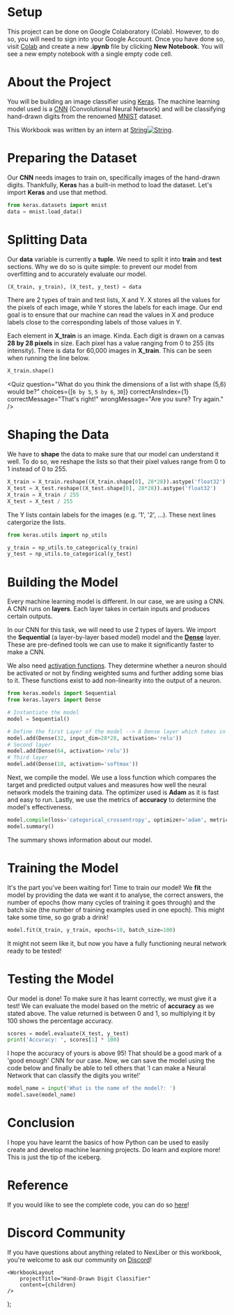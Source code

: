 
# Setup

This project can be done on Google Colaboratory (Colab). However, to do so, you will need to sign into your Google Account. Once you have done so, visit [Colab](https://research.google.com/colaboratory/) and create a new **.ipynb** file by clicking **New Notebook**. You will see a new empty notebook with a single empty code cell.

# About the Project

You will be building an image classifier using [Keras](https://keras.io/). The machine learning model used is a [CNN](https://en.wikipedia.org/wiki/Convolutional_neural_network) (Convolutional Neural Network) and will be classifying hand-drawn digits from the renowned [MNIST](https://en.wikipedia.org/wiki/MNIST_database) dataset.

This Workbook was written by an intern at [String<Image src="https://raw.githubusercontent.com/String-sg/string-brand-guide/main/4.%20Svg%20Separate%20Files/mark_green.svg" alt="String" width={20} height={20}/>](https://www.string.sg/).

# Preparing the Dataset

Our **CNN** needs images to train on, specifically images of the hand-drawn digits. Thankfully, **Keras** has a built-in method to load the dataset. Let's import **Keras** and use that method.

```py
from keras.datasets import mnist
data = mnist.load_data()
```

# Splitting Data

Our **data** variable is currently a **tuple**. We need to split it into **train** and **test** sections. Why we do so is quite simple: to prevent our model from overfitting and to accurately evaluate our model.

```py
(X_train, y_train), (X_test, y_test) = data
```

There are 2 types of train and test lists, X and Y. X stores all the values for the pixels of each image, while Y stores the labels for each image. Our end goal is to ensure that our machine can read the values in X and produce labels close to the corresponding labels of those values in Y.

Each element in **X_train** is an image. Kinda. Each digit is drawn on a canvas **28 by 28 pixels** in size. Each pixel has a value ranging from 0 to 255 (its intensity). There is data for 60,000 images in **X_train**. This can be seen when running the line below.

```py
X_train.shape()
```

<Quiz
    question="What do you think the dimensions of a list with shape (5,6) would be?"
    choices={[`6 by 5`, `5 by 6`, `30`]}
    correctAnsIndex={1}
    correctMessage="That's right!"
    wrongMessage="Are you sure? Try again."
/>

# Shaping the Data

We have to **shape** the data to make sure that our model can understand it well. To do so, we reshape the lists so that their pixel values range from 0 to 1 instead of 0 to 255.

```py
X_train = X_train.reshape((X_train.shape[0], 28*28)).astype('float32')
X_test = X_test.reshape((X_test.shape[0], 28*28)).astype('float32')
X_train = X_train / 255
X_test = X_test / 255
```

The Y lists contain labels for the images (e.g. '1', '2', ...). These next lines catergorize the lists.

```py
from keras.utils import np_utils

y_train = np_utils.to_categorical(y_train)
y_test = np_utils.to_categorical(y_test)
```

# Building the Model

Every machine learning model is different. In our case, we are using a CNN. A CNN runs on **layers**. Each layer takes in certain inputs and produces certain outputs.

In our CNN for this task, we will need to use 2 types of layers. We import the **Sequential** (a layer-by-layer based model) model and the [**Dense**](https://analyticsindiamag.com/a-complete-understanding-of-dense-layers-in-neural-networks/#:~:text=Sign%20up-,What%20is%20a%20Dense%20Layer%3F,in%20artificial%20neural%20network%20networks) layer. These are pre-defined tools we can use to make it significantly faster to make a CNN.

We also need [activation functions](https://towardsdatascience.com/activation-functions-neural-networks-1cbd9f8d91d6). They determine whether a neuron should be activated or not by finding weighted sums and further adding some bias to it. These functions exist to add non-linearity into the output of a neuron.

```py
from keras.models import Sequential
from keras.layers import Dense

# Instantiate the model
model = Sequential()

# Define the first Layer of the model --> A Dense layer which takes in an input of size 28 by 28 and has an output of size 32
model.add(Dense(32, input_dim=28*28, activation='relu'))
# Second layer
model.add(Dense(64, activation='relu'))
# Third layer
model.add(Dense(10, activation='softmax'))
```

Next, we compile the model. We use a loss function which compares the target and predicted output values and measures how well the neural network models the training data. The optimizer used is **Adam** as it is fast and easy to run. Lastly, we use the metrics of **accuracy** to determine the model's effectiveness.

```py
model.compile(loss='categorical_crossentropy', optimizer='adam', metrics=['accuracy'])
model.summary()
```

The summary shows information about our model.

# Training the Model

It's the part you've been waiting for! Time to train our model! We **fit** the model by providing the data we want it to analyse, the correct answers, the number of epochs (how many cycles of training it goes through) and the batch size (the number of training examples used in one epoch).
This might take some time, so go grab a drink!

```py
model.fit(X_train, y_train, epochs=10, batch_size=100)
```

It might not seem like it, but now you have a fully functioning neural network ready to be tested!

# Testing the Model

Our model is done! To make sure it has learnt correctly, we must give it a test! We can evaluate the model based on the metric of **accuracy** as we stated above. The value returned is between 0 and 1, so multiplying it by 100 shows the percentage accuracy.

```py
scores = model.evaluate(X_test, y_test)
print('Accuracy: ', scores[1] * 100)
```

I hope the accuracy of yours is above 95! That should be a good mark of a 'good enough' CNN for our case. Now, we can save the model using the code below and finally be able to tell others that 'I can make a Neural Network that can classify the digits you write!'

```py
model_name = input('What is the name of the model?: ')
model.save(model_name)
```

# Conclusion

I hope you have learnt the basics of how Python can be used to easily create and develop machine learning projects. Do learn and explore more! This is just the tip of the iceberg.

# Reference

If you would like to see the complete code, you can do so [here](https://github.com/xyntechx/NexLiber-Projects/tree/main/Hand-Drawn%20Digit%20Classifier)!

# Discord Community

If you have questions about anything related to NexLiber or this workbook, you're welcome to ask our community on [Discord](/community)!

    <WorkbookLayout
        projectTitle="Hand-Drawn Digit Classifier"
        content={children}
    />
);
